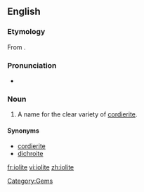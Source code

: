 ==English==
{{wikipedia|Cordierite}}

===Etymology===
From {{etyl|grc}} {{term|ἴον||violet|lang=grc}}{{suffix||lite}}.

===Pronunciation===
*{{audio-IPA|En-iolite.ogg|/ˈaɪəˌlaɪt/}}

===Noun===
{{en-noun|s|-}}

# {{context|[[gemology]]}} A name for the clear variety of [[cordierite]].

====Synonyms====
* [[cordierite]]
* [[dichroite]]

[[Category:Gems]]

[[fr:iolite]]
[[vi:iolite]]
[[zh:iolite]]